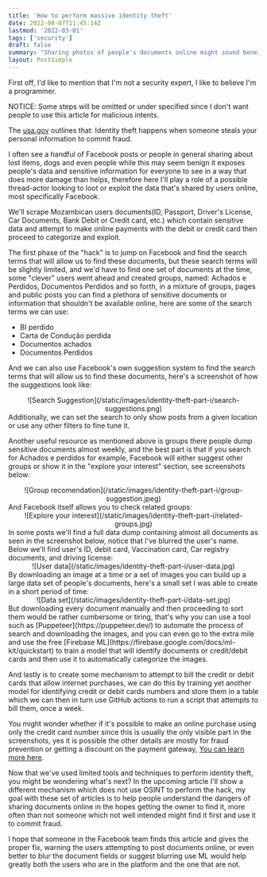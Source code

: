 ```yaml
---
title: 'How to perform massive identity theft'
date: 2022-08-07T11:45:14Z
lastmod: '2022-03-01'
tags: ['security']
draft: false
summary: "Sharing photos of people's documents online might sound beneign, but this might turn out to be disastrous, here we will explore how a thread-actor might use OSINT to exploit users"
layout: PostSimple
---
```


First off, I'd like to mention that I'm not a security expert, I like to believe I'm a programmer.

NOTICE: Some steps will be omitted or under specified since I don't want people to use this article for
malicious intents.

The [usa.gov](https://www.usa.gov/identity-theft) outlines that: Identity theft happens when someone
steals your personal information to commit fraud.

I often see a handful of Facebook posts or people in general sharing about lost items, dogs and even
people while this may seem benign it exposes people's data and sensitive information for everyone to
see in a way that does more damage than helps, therefore here I'll play a role of a possible
thread-actor looking to loot or exploit the data that's shared by users online, most specifically Facebook.

We'll scrape Mozambican users documents(ID, Passport, Driver's License, Car Documents, Bank Debit
or Credit card, etc.) which contain sensitive data and attempt to make online payments with the
debit or credit card then proceed to categorize and exploit.

The first phase of the "hack" is to jump on Facebook and find the search terms that will allow
us to find these documents, but these search terms will be slightly limited, and we'd have to
find one set of documents at the time, some "clever" users went ahead and created
groups, named: Achados e Perdidos, Documentos Perdidos and so forth, in a mixture of groups,
pages and public posts you can find a plethora of sensitive documents or information that
shouldn't be available online, here are some of the search terms we can use:

- BI perdido
- Carta de Condução perdida
- Documentos achados
- Documentos Perdidos

And we can also use Facebook's own suggestion system to find the search terms that will allow us to find these documents,
here's a screenshot of how the suggestions look like:

<center>![Search Suggestion](/static/images/identity-theft-part-i/search-suggestions.png)</center>
Additionally, we can set the search to only show posts from a given location or use any other filters
to fine tune it.

Another useful resource as mentioned above is groups there people dump sensitive documents almost
weekly, and the best part is that if you search for Achados e perdidos for example, Facebook will
either suggest other groups or show it in the "explore your interest" section, see screenshots below:

<center>![Group recomendation](/static/images/identity-theft-part-i/group-suggestion.jpeg)</center>
And Facebook itself allows you to check related groups:

<center>![Explore your interest](/static/images/identity-theft-part-i/related-groups.jpg)</center>
In some posts we'll find a full data dump containing almost all documents as seen in the screenshot below,
notice that I've blurred the user's name. Below we'll find user's ID, debit card, Vaccination card, Car
registry documents, and driving license:

<center>![User data](/static/images/identity-theft-part-i/user-data.jpg)</center>
By downloading an image at a time or a set of images you can build up a large data set of people's documents,
here's a small set I was able to create in a short period of time:
<center>![Data set](/static/images/identity-theft-part-i/data-set.jpg)</center>
But downloading every document manually and then proceeding to sort them would be rather cumbersome or
tiring, that's why you can use a tool such as [Puppeteer](https://puppeteer.dev/) to automate the process
of search and downloading the images, and you can even go to the extra mile and use the free [Firebase
ML](https://firebase.google.com/docs/ml-kit/quickstart) to train a model that will identify documents
or credit/debit cards and then use it to automatically categorize the images.

And lastly is to create some mechanism to attempt to bill the credit or debit cards that allow internet purchases, we can do this by
training yet another model for identifying credit or debit cards numbers and store them in a table which we can then in turn use GitHub
actions to run a script that attempts to bill them, once a week.

You might wonder whether if it's possible to make an online purchase using only the credit card number since this is usually the only
visible part in the screenshots, yes it is possible the other details are mostly for fraud prevention or getting a discount on the
payment gateway, [You can learn more here](https://security.stackexchange.com/a/21172/278427).

Now that we've used limited tools and techniques to perform identity theft, you might be wondering what's next? In the upcoming article
I'll show a different mechanism which does not use OSINT to perform the hack, my goal with these set of articles is to help people understand
the dangers of sharing documents online in the hopes getting the owner to find it, more often than not someone which not well intended might
find it first and use it to commit fraud.

I hope that someone in the Facebook team finds this article and gives the proper fix, warning the users attempting to
post documents online, or even better to blur the document fields or suggest blurring use ML would help greatly both the users
who are in the platform and the one that are not.

